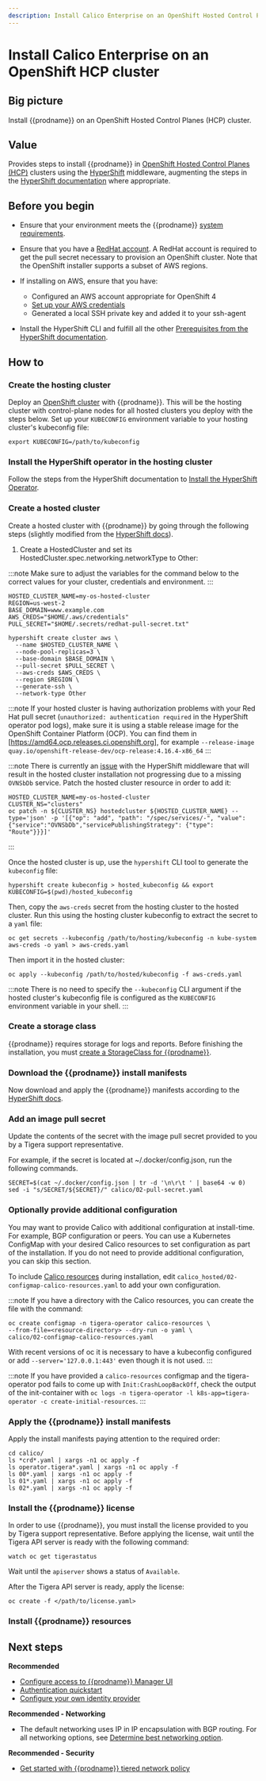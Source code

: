 ```yaml
---
description: Install Calico Enterprise on an OpenShift Hosted Control Planes (HCP) cluster.
---
```


# Install Calico Enterprise on an OpenShift HCP cluster


## Big picture

Install {{prodname}} on an OpenShift Hosted Control Planes (HCP) cluster.

## Value

Provides steps to install {{prodname}} in [OpenShift Hosted Control Planes (HCP)](https://docs.openshift.com/container-platform/latest/hosted_control_planes/index.html) clusters using the [HyperShift](https://github.com/openshift/hypershift) middleware, augmenting the steps in the [HyperShift documentation](https://hypershift-docs.netlify.app) where appropriate.

## Before you begin

- Ensure that your environment meets the {{prodname}} [system requirements](requirements.mdx).

- Ensure that you have a [RedHat account](https://cloud.redhat.com/). A RedHat account is required to get the pull secret necessary to provision an OpenShift cluster. Note that the OpenShift installer supports a subset of AWS regions.

- If installing on AWS, ensure that you have:

    - Configured an AWS account appropriate for OpenShift 4
    - [Set up your AWS credentials](https://docs.aws.amazon.com/sdk-for-java/v1/developer-guide/setup-credentials.html)
    - Generated a local SSH private key and added it to your ssh-agent

- Install the HyperShift CLI and fulfill all the other [Prerequisites from the HyperShift documentation](https://hypershift-docs.netlify.app/getting-started/#prerequisites).

## How to

### Create the hosting cluster

Deploy an [OpenShift cluster](./installation.mdx) with {{prodname}}. This will be the hosting cluster with control-plane nodes for all hosted clusters you deploy with the steps below. Set up your `KUBECONFIG` environment variable to your hosting cluster's kubeconfig file:

```
export KUBECONFIG=/path/to/kubeconfig
```

### Install the HyperShift operator in the hosting cluster

Follow the steps from the HyperShift documentation to [Install the HyperShift Operator](https://hypershift-docs.netlify.app/getting-started/#install-hypershift-operator).

### Create a hosted cluster

Create a hosted cluster with {{prodname}} by going through the following steps (slightly modified from the [HyperShift docs](https://hypershift-docs.netlify.app/how-to/aws/other-sdn-providers/#calico)).

1. Create a HostedCluster and set its HostedCluster.spec.networking.networkType to Other:


:::note
Make sure to adjust the variables for the command below to the correct values for your cluster, credentials and environment.
:::

```
HOSTED_CLUSTER_NAME=my-os-hosted-cluster
REGION=us-west-2
BASE_DOMAIN=www.example.com
AWS_CREDS="$HOME/.aws/credentials"
PULL_SECRET="$HOME/.secrets/redhat-pull-secret.txt"

hypershift create cluster aws \
  --name $HOSTED_CLUSTER_NAME \
  --node-pool-replicas=3 \
  --base-domain $BASE_DOMAIN \
  --pull-secret $PULL_SECRET \
  --aws-creds $AWS_CREDS \
  --region $REGION \
  --generate-ssh \
  --network-type Other
```

:::note
If your hosted cluster is having authorization problems with your Red Hat pull secret (`unauthorized: authentication required` in the HyperShift operator pod logs), make sure it is using a stable release image for the OpenShift Container Platform (OCP).
You can find them in [https://amd64.ocp.releases.ci.openshift.org], for example `--release-image quay.io/openshift-release-dev/ocp-release:4.16.4-x86_64`
:::

:::note
There is currently an [issue](https://github.com/openshift/hypershift/issues/3927) with the HyperShift middleware that will result in the hosted cluster installation not progressing due to a missing `OVNSbDb` service. Patch the hosted cluster resource in order to add it:
```
HOSTED_CLUSTER_NAME=my-os-hosted-cluster
CLUSTER_NS="clusters"
oc patch -n ${CLUSTER_NS} hostedcluster ${HOSTED_CLUSTER_NAME} --type='json' -p '[{"op": "add", "path": "/spec/services/-", "value": {"service":"OVNSbDb","servicePublishingStrategy": {"type": "Route"}}}]'
```
:::

Once the hosted cluster is up, use the `hypershift` CLI tool to generate the `kubeconfig` file:

```
hypershift create kubeconfig > hosted_kubeconfig && export KUBECONFIG=$(pwd)/hosted_kubeconfig
```

Then, copy the `aws-creds` secret from the hosting cluster to the hosted cluster. Run this using the hosting cluster kubeconfig to extract the secret to a `yaml` file:

```
oc get secrets --kubeconfig /path/to/hosting/kubeconfig -n kube-system aws-creds -o yaml > aws-creds.yaml
```

Then import it in the hosted cluster:

```
oc apply --kubeconfig /path/to/hosted/kubeconfig -f aws-creds.yaml
```
:::note
There is no need to specify the `--kubeconfig` CLI argument if the hosted cluster's kubeconfig file is configured as the `KUBECONFIG` environment variable in your shell.
:::

### Create a storage class

{{prodname}} requires storage for logs and reports. Before finishing the installation, you must [create a StorageClass for {{prodname}}](../../../operations/logstorage/create-storage).

### Download the {{prodname}} install manifests

Now download and apply the {{prodname}} manifests according to the [HyperShift docs](https://hypershift-docs.netlify.app/how-to/aws/other-sdn-providers/#calico).

<DownloadOpenShiftManifests />

### Add an image pull secret

Update the contents of the secret with the image pull secret provided to you by a Tigera support representative.

For example, if the secret is located at ~/.docker/config.json, run the following commands.

```
SECRET=$(cat ~/.docker/config.json | tr -d '\n\r\t ' | base64 -w 0)
sed -i "s/SECRET/${SECRET}/" calico/02-pull-secret.yaml
```

### Optionally provide additional configuration

You may want to provide Calico with additional configuration at install-time. For example, BGP configuration or peers.
You can use a Kubernetes ConfigMap with your desired Calico resources to set configuration as part of the installation.
If you do not need to provide additional configuration, you can skip this section.

To include [Calico resources](../../../reference/resources/index.mdx) during installation, edit `calico_hosted/02-configmap-calico-resources.yaml` to add your own configuration.

:::note
If you have a directory with the Calico resources, you can create the file with the command:

```
oc create configmap -n tigera-operator calico-resources \
--from-file=<resource-directory> --dry-run -o yaml \
calico/02-configmap-calico-resources.yaml
```

With recent versions of oc it is necessary to have a kubeconfig configured or add `--server='127.0.0.1:443'`
even though it is not used.
:::

:::note
If you have provided a `calico-resources` configmap and the tigera-operator pod fails to come up with `Init:CrashLoopBackOff`,
check the output of the init-container with `oc logs -n tigera-operator -l k8s-app=tigera-operator -c create-initial-resources`.
:::

### Apply the {{prodname}} install manifests

Apply the install manifests paying attention to the required order:

```
cd calico/
ls *crd*.yaml | xargs -n1 oc apply -f
ls operator.tigera*.yaml | xargs -n1 oc apply -f
ls 00*.yaml | xargs -n1 oc apply -f
ls 01*.yaml | xargs -n1 oc apply -f
ls 02*.yaml | xargs -n1 oc apply -f
```
### Install the {{prodname}} license

In order to use {{prodname}}, you must install the license provided to you by Tigera support representative. Before applying the license, wait until the Tigera API server is ready with the following command:

```
watch oc get tigerastatus
```

Wait until the `apiserver` shows a status of `Available`.

After the Tigera API server is ready, apply the license:

```
oc create -f </path/to/license.yaml>
```

### Install {{prodname}} resources

<InstallOpenShiftHCPResources />

## Next steps

**Recommended**

- [Configure access to {{prodname}} Manager UI](../../../operations/cnx/access-the-manager.mdx)
- [Authentication quickstart](../../../operations/cnx/authentication-quickstart.mdx)
- [Configure your own identity provider](../../../operations/cnx/configure-identity-provider.mdx)

**Recommended - Networking**

- The default networking uses IP in IP encapsulation with BGP routing. For all networking options, see [Determine best networking option](../../../networking/determine-best-networking.mdx).

**Recommended - Security**

- [Get started with {{prodname}} tiered network policy](../../../network-policy/policy-tiers/tiered-policy.mdx)
